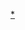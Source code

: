 {{asbox
| image     = DNA stub.png
| pix       = 30
| subject   = 
| qualifier = 與[[生物學]]相關
| category  = 生物學小作品
| tempsort  = μ
| name      = Template:Biology-stub
}}<noinclude>
[[Category:生物學小作品模板|*]]
</noinclude>